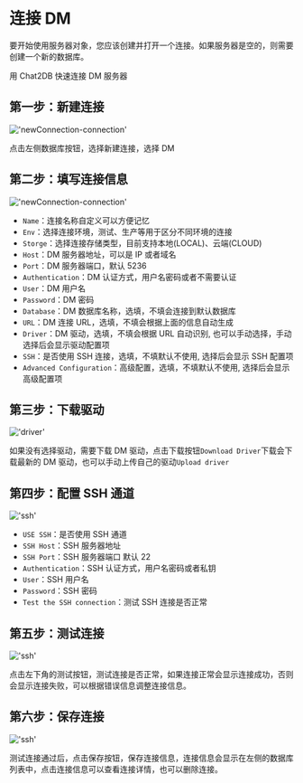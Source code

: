 # 连接 DM

要开始使用服务器对象，您应该创建并打开一个连接。如果服务器是空的，则需要创建一个新的数据库。

用 Chat2DB 快速连接 DM 服务器

## 第一步：新建连接

!['newConnection-connection'](/image/connection/dm1.png)

点击左侧数据库按钮，选择新建连接，选择 DM

## 第二步：填写连接信息

!['newConnection-connection'](/image/connection/dm2.png)

- `Name`：连接名称自定义可以方便记忆
- `Env`：选择连接环境，测试、生产等用于区分不同环境的连接
- `Storge`：选择连接存储类型，目前支持本地(LOCAL)、云端(CLOUD)
- `Host`：DM 服务器地址，可以是 IP 或者域名
- `Port`：DM 服务器端口，默认 5236
- `Authentication`：DM 认证方式，用户名密码或者不需要认证
- `User`：DM 用户名
- `Password`：DM 密码
- `Database`：DM 数据库名称，选填，不填会连接到默认数据库
- `URL`：DM 连接 URL，选填，不填会根据上面的信息自动生成
- `Driver`：DM 驱动，选填，不填会根据 URL 自动识别, 也可以手动选择，手动选择后会显示驱动配置项
- `SSH`：是否使用 SSH 连接，选填，不填默认不使用, 选择后会显示 SSH 配置项
- `Advanced Configuration`：高级配置，选填，不填默认不使用, 选择后会显示高级配置项

## 第三步：下载驱动

!['driver'](/image/connection/driver.png)

如果没有选择驱动，需要下载 DM 驱动，点击下载按钮`Download Driver`下载会下载最新的 DM 驱动，也可以手动上传自己的驱动`Upload driver`

## 第四步：配置 SSH 通道

!['ssh'](/image/connection/ssh.png)
- `USE SSH`：是否使用 SSH 通道
- `SSH Host`：SSH 服务器地址
- `SSH Port`：SSH 服务器端口 默认 22
- `Authentication`：SSH 认证方式，用户名密码或者私钥
- `User`：SSH 用户名
- `Password`：SSH 密码
- `Test the SSH connection`：测试 SSH 连接是否正常

## 第五步：测试连接

!['ssh'](/image/connection/test.png)

点击左下角的测试按钮，测试连接是否正常，如果连接正常会显示连接成功，否则会显示连接失败，可以根据错误信息调整连接信息。

## 第六步：保存连接
!['ssh'](/image/connection/test.png)

测试连接通过后，点击保存按钮，保存连接信息，连接信息会显示在左侧的数据库列表中，点击连接信息可以查看连接详情，也可以删除连接。

